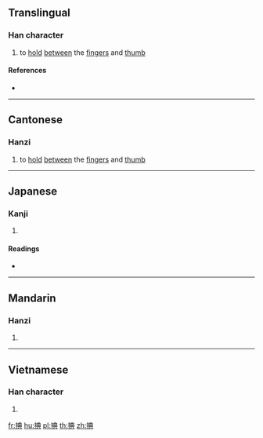 ==Translingual==

===Han character===
{{Han char|rn=64|rad=手|as=08|sn=11|four=55081|canj=QTBC|ids=⿰扌典}}

# {{lb|zh|Cantonese}} to [[hold]] [[between]] the [[finger]]s and [[thumb]]

====References====
* {{Han ref|kx=0435.220|dkj=12214|dj=0785.060|hdz=31897.040|uh=6375|ud=25461|bh=D577|bd=54647}}

----

==Cantonese==

===Hanzi===
{{yue-hanzi|jyut=[[can2]], [[nin2]]|y=chan2, nin2}}

# to [[hold]] [[between]] the [[finger]]s and [[thumb]]

----

==Japanese==

===Kanji===
{{ja-kanji|grade=|rs=手08}}

# {{defn|lang=ja|sort=手08}}

====Readings====
* {{ja-readings|on=[[てん]] (ten), [[ちん]] (chin), [[でん]] (den), [[ねん]] (nen)|kun=[[のばす]] (nobasu)}}

----

==Mandarin==

===Hanzi===
{{cmn-hanzi|pin=[[chēn]] ([[chen1]])|wg=ch'en<sup>1</sup>}}

# {{defn|lang=cmn|sort=手08}}

----

==Vietnamese==

===Han character===
{{vi-hantu|[[điến]]|rs=手08}}

# {{defn|lang=vi|sort=手08}}

[[fr:捵]]
[[hu:捵]]
[[pl:捵]]
[[th:捵]]
[[zh:捵]]